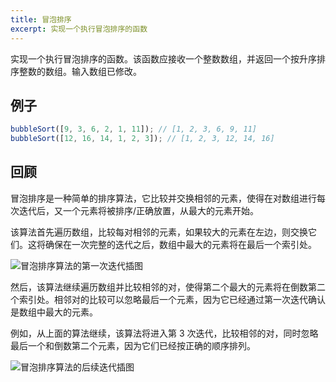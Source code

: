 ```yaml
---
title: 冒泡排序
excerpt: 实现一个执行冒泡排序的函数
---
```


实现一个执行冒泡排序的函数。该函数应接收一个整数数组，并返回一个按升序排序整数的数组。输入数组已修改。

## 例子

```js
bubbleSort([9, 3, 6, 2, 1, 11]); // [1, 2, 3, 6, 9, 11]
bubbleSort([12, 16, 14, 1, 2, 3]); // [1, 2, 3, 12, 14, 16]
```

## 回顾

冒泡排序是一种简单的排序算法，它比较并交换相邻的元素，使得在对数组进行每次迭代后，又一个元素将被排序/正确放置，从最大的元素开始。

该算法首先遍历数组，比较每对相邻的元素，如果较大的元素在左边，则交换它们。这将确保在一次完整的迭代之后，数组中最大的元素将在最后一个索引处。

![冒泡排序算法的第一次迭代插图](/img/questions/bubble-sort/bubble-sort-first-iteration.jpg)

然后，该算法继续遍历数组并比较相邻的对，使得第二个最大的元素将在倒数第二个索引处。相邻对的比较可以忽略最后一个元素，因为它已经通过第一次迭代确认是数组中最大的元素。

例如，从上面的算法继续，该算法将进入第 3 次迭代，比较相邻的对，同时忽略最后一个和倒数第二个元素，因为它们已经按正确的顺序排列。

![冒泡排序算法的后续迭代插图](/img/questions/bubble-sort/bubble-sort-subsequent-iteration.png)

